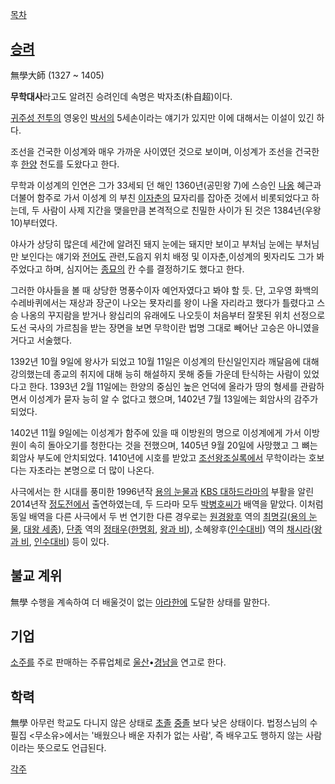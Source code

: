 [[목차]]

== [[승려]] ==
無學大師 
(1327 ~ 1405)

'''무학대사'''라고도 알려진 승려인데 속명은 박자초(朴自超)이다.

[[귀주성 전투]]의 영웅인 [[박서]]의 5세손이라는 얘기가 있지만 이에 대해서는 이설이 있긴 하다.

조선을 건국한 이성계와 매우 가까운 사이였던 것으로 보이며, 이성계가 조선을 건국한 후 [[한양]] 천도를 도왔다고 한다.

무학과 이성계의 인연은 그가 33세되 던 해인 1360년(공민왕 7)에 스승인 [[나옹]] 혜근과 더불어 함주로 가서 이성계 의 부친 [[이자춘]]의 묘자리를 잡아준 것에서 비롯되었다고 하는데, 두 사람이 사제 지간을 맺을만큼 본격적으로 친밀한 사이가 된 것은 1384년(우왕 10)부터였다.

야사가 상당히 많은데 세간에 알려진 돼지 눈에는 돼지만 보이고 부처님 눈에는 부처님만 보인다는 얘기와 [[전어도]] 관련,도읍지 위치 배정 및 이자춘,이성계의 묏자리도 그가 봐주었다고 하며, 심지어는 [[종묘]]의 칸 수를 결정하기도 했다고 한다.

그러한 야사들을 볼 때 상당한 명풍수이자 예언자였다고 봐야 할 듯. 단, 고우영 화백의 수레바퀴에서는 재상과 장군이 나오는 묫자리를 왕이 나올 자리라고 했다가 틀렸다고 스승 나옹의 꾸지람을 받거나 왕십리의 유래에도 나오듯이 처음부터 잘못된 위치 선정으로 도선 국사의 가르침을 받는 장면을 보면 무학이란 법명 그대로 빼어난 고승은 아니였을거다고 서술했다.

1392년 10월 9일에 왕사가 되었고 10월 11일은 이성계의 탄신일인지라 깨달음에 대해 강의했는데 종교의 취지에 대해 능히 해설하지 못해 중들 가운데 탄식하는 사람이 있었다고 한다. 1393년 2월 11일에는 한양의 중심인 높은 언덕에 올라가 땅의 형세를 관람하면서 이성계가 묻자 능히 알 수 없다고 했으며, 1402년 7월 13일에는 회암사의 감주가 되었다.

1402년 11월 9일에는 이성계가 함주에 있을 때 이방원의 명으로 이성계에게 가서 이방원이 속히 돌아오기를 청한다는 것을 전했으며, 1405년 9월 20일에 사망했고 그 뼈는 회암사 부도에 안치되었다. 1410년에 시호를 받았고 [[조선왕조실록]]에서 무학이라는 호보다는 자초라는 본명으로 더 많이 나온다.

사극에서는 한 시대를 풍미한 1996년작 [[용의 눈물]]과 [[KBS 대하드라마]]의 부활을 알린 2014년작 [[정도전(드라마)|정도전]]에서 출연하였는데, 두 드라마 모두 [[박병호]]씨가 배역을 맡았다. 이처럼 동일 배역을 다른 사극에서 두 번 연기한 다른 경우로는 [[원경왕후]] 역의 [[최명길]]([[용의 눈물]], [[대왕 세종]]), [[단종(조선)|단종]] 역의 [[정태우]]([[한명회#s-2|한명회]], [[왕과 비]]), 소혜왕후([[인수대비]]) 역의 [[채시라]]([[왕과 비]], [[인수대비(드라마)|인수대비]]) 등이 있다.

== 불교 계위 ==
無學 수행을 계속하여 더 배울것이 없는 [[아라한]]에 도달한 상태를 말한다.

== 기업 ==
[[소주]]를 주로 판매하는 주류업체로 [[울산]]•[[경남]]을 연고로 한다.

== 학력 ==
無學 아무런 학교도 다니지 않은 상태로 [[초졸]] [[중졸]] 보다 낮은 상태이다. 법정스님의 수필집 <무소유>에서는 '배웠으나 배운 자취가 없는 사람', 즉 배우고도 행하지 않는 사람이라는 뜻으로도 언급된다.

[[각주]]
